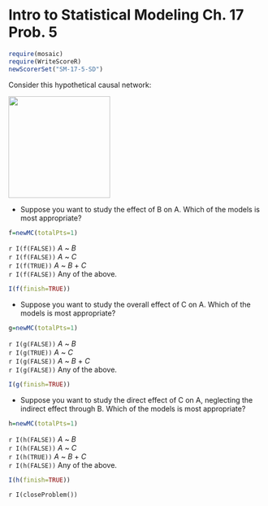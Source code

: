 Intro to Statistical Modeling Ch. 17 Prob. 5
========================================================
```r
require(mosaic)
require(WriteScoreR)
newScorerSet("SM-17-5-SD")
```

Consider this hypothetical causal network: 

<img src='path-graphics-1.svg' width='200'>

* Suppose you want to study the effect of B on A.  Which of the models is most appropriate?
```r
f=newMC(totalPts=1)
```
`r I(f(FALSE))` *A* ~ *B*    
`r I(f(FALSE))` *A* ~ *C*    
`r I(f(TRUE))` *A* ~ *B* + *C*    
`r I(f(FALSE))` Any of the above.
```r
I(f(finish=TRUE))
```

* Suppose you want to study the overall effect of C on A.  Which of the models is most appropriate?
```r
g=newMC(totalPts=1)
```
`r I(g(FALSE))` *A* ~ *B*    
`r I(g(TRUE))` *A* ~ *C*    
`r I(g(FALSE))` *A* ~ *B* + *C*    
`r I(g(FALSE))` Any of the above.
```r
I(g(finish=TRUE))
```

* Suppose you want to study the direct effect of C on A, neglecting the indirect effect through B.  Which of the models is most appropriate?
```r
h=newMC(totalPts=1)
```
`r I(h(FALSE))` *A* ~ *B*    
`r I(h(FALSE))` *A* ~ *C*    
`r I(h(TRUE))` *A* ~ *B* + *C*    
`r I(h(FALSE))` Any of the above.
```r
I(h(finish=TRUE))
```

`r I(closeProblem())`